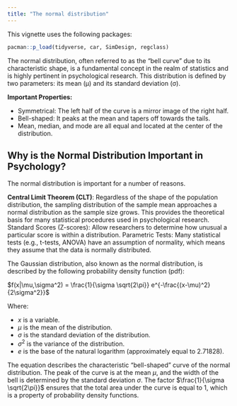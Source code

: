 ```yaml
---
title: "The normal distribution"
---
```


This vignette uses the following packages:

```r
pacman::p_load(tidyverse, car, SimDesign, regclass)
```

The normal distribution, often referred to as the "bell curve" due to its characteristic shape, is a fundamental concept in the realm of statistics and is highly pertinent in psychological research. This distribution is defined by two parameters: its mean (µ) and its standard deviation (σ).

**Important Properties:**

- Symmetrical: The left half of the curve is a mirror image of the right half.
- Bell-shaped: It peaks at the mean and tapers off towards the tails.
- Mean, median, and mode are all equal and located at the center of the distribution.

  
## Why is the Normal Distribution Important in Psychology?

The normal distribution is important for a number of reasons.

**Central Limit Theorem (CLT)**: Regardless of the shape of the population distribution, the sampling distribution of the sample mean approaches a normal distribution as the sample size grows. This provides the theoretical basis for many statistical procedures used in psychological research.
Standard Scores (Z-scores): Allow researchers to determine how unusual a particular score is within a distribution.
Parametric Tests: Many statistical tests (e.g., t-tests, ANOVA) have an assumption of normality, which means they assume that the data is normally distributed.

The Gaussian distribution, also known as the normal distribution, is described by the following probability density function (pdf):

$f(x|\mu,\sigma^2) = \frac{1}{\sigma \sqrt{2\pi}} e^{-\frac{(x-\mu)^2}{2\sigma^2}}$

Where:

- $x$ is a variable.
- $\mu$ is the mean of the distribution.
- $\sigma$ is the standard deviation of the distribution.
- $\sigma^2$ is the variance of the distribution.
- $e$ is the base of the natural logarithm (approximately equal to 2.71828).

The equation describes the characteristic "bell-shaped" curve of the normal distribution. The peak of the curve is at the mean $\mu$, and the width of the bell is determined by the standard deviation $\sigma$. The factor $\frac{1}{\sigma \sqrt{2\pi}}$ ensures that the total area under the curve is equal to 1, which is a property of probability density functions.